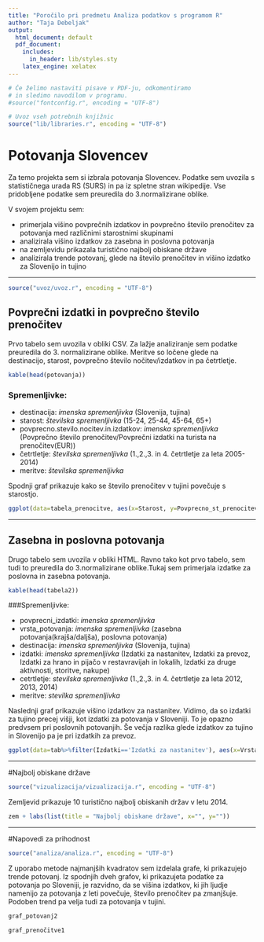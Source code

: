 ```yaml
---
title: "Poročilo pri predmetu Analiza podatkov s programom R"
author: "Taja Debeljak"
output:
  html_document: default
  pdf_document:
    includes:
      in_header: lib/styles.sty
    latex_engine: xelatex
---
```


```r
# Če želimo nastaviti pisave v PDF-ju, odkomentiramo
# in sledimo navodilom v programu.
#source("fontconfig.r", encoding = "UTF-8")

# Uvoz vseh potrebnih knjižnic
source("lib/libraries.r", encoding = "UTF-8")
```

# Potovanja Slovencev

Za temo projekta sem si izbrala potovanja Slovencev. Podatke sem uvozila s statističnega urada RS (SURS) in pa iz spletne stran wikipedije. Vse pridobljene podatke sem preuredila do 3.normalizirane oblike. 

V svojem projektu sem:

* primerjala višino povprečnih izdatkov in povprečno število prenočitev za potovanja med različnimi starostnimi skupinami
* analizirala višino izdatkov za zasebna in poslovna potovanja
* na zemljevidu prikazala turistično najbolj obiskane države
* analizirala trende potovanj, glede na število prenočitev in višino izdatko za Slovenijo in tujino

***


```r
source("uvoz/uvoz.r", encoding = "UTF-8")
```

## Povprečni izdatki in povprečno število prenočitev

Prvo tabelo sem uvozila v obliki CSV. Za lažje analiziranje sem podatke preuredila do 3. normalizirane oblike. Meritve so ločene glede na destinacijo, starost, povprečno število nočitev/izdatkov in pa četrtletje. 

```r
kable(head(potovanja))
```


### Spremenljivke:


* destinacija: _imenska spremenljivka_ (Slovenija, tujina)
* starost: _številska spremenljivka_ (15-24, 25-44, 45-64, 65+)
* povprecno.stevilo.nocitev.in.izdatkov: _imenska spremenljivka_ (Povprečno število prenočitev/Povprečni izdatki na turista na prenočitev(EUR))
* četrtletje: _številska spremenljivka_ (1.,2.,3. in 4. četrtletje za leta 2005-2014)
* meritve: _številska spremenljivka_

Spodnji graf prikazuje kako se število prenočitev v tujini povečuje s starostjo. 

```r
ggplot(data=tabela_prenocitve, aes(x=Starost, y=Povprecno_st_prenocitev_tujina)) + geom_bar(stat="identity",fill="indianred",size=1) + labs(list(title = "Prenočitve v tujini", x="Starost", y="Povprečno število prenočitev"))
```

***

## Zasebna in poslovna potovanja

Drugo tabelo sem uvozila v obliki HTML. Ravno tako kot prvo tabelo, sem tudi to preuredila do 3.normalizirane oblike.Tukaj sem primerjala izdatke za poslovna in zasebna potovanja.


```r
kable(head(tabela2))
```

###Spremenljivke:

* povprecni_izdatki: _imenska spremenljivka_
* vrsta_potovanja: _imenska spremenljivka_ (zasebna potovanja(krajša/daljša), poslovna potovanja)
* destinacija: _imenska spremenljivka_ (Slovenija, tujina)
* izdatki: _imenska spremenljivka_ (Izdatki za nastanitev, Izdatki za prevoz, Izdatki za hrano in pijačo v restavravijah in lokalih, Izdatki za druge aktivnosti, storitve, nakupe)
* cetrtletje: _stevilska spremenljivka_ (1.,2.,3. in 4. četrtletje za leta 2012, 2013, 2014)
* meritve: _stevilka spremenljivka_

Naslednji graf prikazuje višino izdatkov za nastanitev. Vidimo, da so izdatki za tujino precej višji, kot izdatki za potovanja v Sloveniji. To je opazno predvsem pri poslovnih potovanjih. Še večja razlika glede izdatkov za tujino in Slovenijo pa je pri izdatkih za prevoz. 

```r
ggplot(data=tab%>%filter(Izdatki=='Izdatki za nastanitev'), aes(x=Vrsta_potovanja, y=`Meritve`, fill=Destinacija)) + geom_bar(stat = "identity", position = "dodge") + labs(list(title = "Izdatki za nastanitev", x="Vrsta potovanja", y="Meritve"))
```

***

#Najbolj obiskane države

```r
source("vizualizacija/vizualizacija.r", encoding = "UTF-8")
```


Zemljevid prikazuje 10 turistično najbolj obiskanih držav v letu 2014.

```r
zem + labs(list(title = "Najbolj obiskane države", x="", y="")) 
```



***
#Napovedi za prihodnost

```r
source("analiza/analiza.r", encoding = "UTF-8")
```


Z uporabo metode najmanjših kvadratov sem izdelala grafe, ki prikazujejo trende potovanj. Iz spodnjih dveh grafov, ki prikazujeta podatke za potovanja po Sloveniji, je razvidno, da se višina izdatkov, ki jih ljudje namenijo za potovanja z leti povečuje, število prenočitev pa zmanjšuje. Podoben trend pa velja tudi za potovanja v tujini. 

```r
graf_potovanj2 
```

```r
graf_prenočitve1 
```


